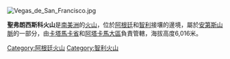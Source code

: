 [[Image:Vegas_de_San_Francisco.jpg|right]]
{{coord|26|55|S|68|15|W|type:mountain|display=title}}

'''聖弗朗西斯科火山'''是[[南美洲|南美洲]]的[[火山|火山]]，位於[[阿根廷|阿根廷]]和[[智利|智利]]接壤的邊境，屬於[[安第斯山脈|安第斯山脈]]的一部分，由[[卡塔馬卡省|卡塔馬卡省]]和[[阿塔卡馬大區|阿塔卡馬大區]]負責管轄，海拔高度6,016米。

{{Argentina-geo-stub}}
{{Chile-geo-stub}}
[[Category:阿根廷火山|Category:阿根廷火山]]
[[Category:智利火山|Category:智利火山]]